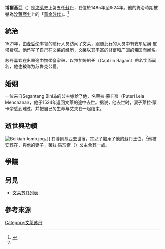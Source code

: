 {{noteTA
|G1=melayu
}}
{{Distinguish2|現任汶萊蘇丹[[哈桑纳尔·博尔基亚|哈桑纳尔·博尔基亚]]}}
{{Infobox Monarch
| name           = 博爾基亞
| title          = 第五任[[汶萊蘇丹|汶萊蘇丹]]
| image          =
| reign          = 公元1485年至1524年
| coronation     =
| predecessor    = {{link-en|蘇萊曼 (汶萊)|Sulaiman (Brunei)|蘇萊曼}}
| successor      = {{link-en|阿卜杜勒·卡哈爾|Abdul Kahar|阿都卡哈}}
| spouse         = 萊拉·馬珍奈[[公主|公主]]
| issue          =
| father         = {{link-en|蘇萊曼 (汶萊)|Sulaiman (Brunei)|蘇萊曼}}
| mother         =
| birth_date     =
| birth_place    =
| death_date     =
| death_place    =
| place of burial= [[汶萊|汶萊]]{{link-en|哥打峇都 (汶萊-摩拉)|Kota Batu, Brunei-Muara|哥打峇都}}
| religion       = [[伊斯蘭教|伊斯蘭教]][[遜尼派|遜尼派]]
}}

'''博爾基亞'''（{{lang-ms|Bolkiah}}）是[[汶萊|汶萊]]史上第五任[[蘇丹_(稱謂)|蘇丹]]，在位於1485年至1524年。他的統治時期被譽為[[汶萊歷史|汶萊歷史]]上的「[[黃金時代|黃金時代]]」。<ref name="Sidhu">{{Cite encyclopedia|author= Sidhu, Jatswan S. |year=2009|title= Bolkiah, Sultan (r. 1485-524) |encyclopedia= Historical Dictionary of Brunei Darussalam |edition=second|location= Lanham, Maryland |publisher= Scarecrow Press |page=37|isbn=978-0-8108-7078-9}}</ref>

== 統治 ==
1521年，由[[麦哲伦|麦哲伦]]率领的随行人员访问了文莱，跟随此行的人员中有安东尼奥·皮塔费塔。他还写了自己在文莱的经历，文莱以其丰富的财富和广阔的帝国而闻名。

苏丹喜欢在出国途中携带皇家鼓，以拉加姆船长（Captain Ragam）的名字而闻名，他也被称为苏鲁克公爵。

== 婚姻 ==
一位来自Segantang Bini岛的公主嫁给了他，名莱拉·蒙卡奈（Puteri Lela Menchanai），他于1524年返回文莱的途中去世。据说，他去世时，妻子莱拉·蒙卡奈感到难过，并把自己的生命与丈夫在一起结束。

== 逝世與功績 ==
[[File:Bolkiah-tomb.jpg|thumb]]。]]
在博爾基亞去世後，其兒子{{link-en|阿卜杜勒·卡哈爾|Abdul Kahar|阿都卡哈}}繼承了他的蘇丹王位，<ref name="Sidhu" />他被安葬在{{link-en|哥打峇都 (汶萊-摩拉)|Kota Batu, Brunei-Muara|汶萊哥打峇都}}，與他的妻子，萊拉·馬珍奈（{{lang|ms|Leila Mechanai}}）公主合葬一處。

== 爭議 ==

== 另見 ==
* [[文莱苏丹列表|文莱苏丹列表]]

== 參考來源 ==
{{reflist}}

{{汶萊蘇丹}}
{{Authority control}}

[[Category:文莱苏丹|Category:文莱苏丹]]